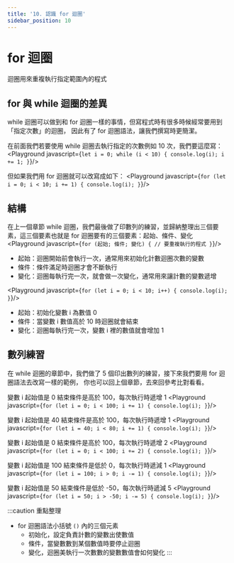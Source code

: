 ```yaml
---
title: '10. 認識 for 迴圈'
sidebar_position: 10
---
```


# for 迴圈
迴圈用來重複執行指定範圍內的程式

## for 與 while 迴圈的差異
while 迴圈可以做到和 for 迴圈一樣的事情，但寫程式時有很多時候經常要用到「指定次數」的迴圈，
因此有了 for 迴圈語法，讓我們撰寫時更簡潔。

在前面我們若要使用 while 迴圈去執行指定的次數例如 10 次，我們要這麼寫：
<Playground javascript={`
let i = 0;
while (i < 10) {
  console.log(i);
  i += 1;
}
`}/>

但如果我們用 for 迴圈就可以改寫成如下：
<Playground javascript={`
for (let i = 0; i < 10; i += 1) {
  console.log(i);
}
`}/>

## 結構
在上一個章節 while 迴圈，我們最後做了印數列的練習，並歸納整理出三個要素，這三個要素也就是 for 迴圈要有的三個要素：起始、條件、變化
<Playground javascript={`
for (起始; 條件; 變化) {
  // 要重複執行的程式
}
`}/>
* 起始：迴圈開始前會執行一次，通常用來初始化計數迴圈次數的變數
* 條件：條件滿足時迴圈才會不斷執行
* 變化：迴圈每執行完一次，就會做一次變化，通常用來讓計數的變數遞增

<Playground javascript={`
for (let i = 0; i < 10; i++) {
  console.log(i);
}
`}/>
* 起始：初始化變數 i 為數值 0
* 條件：當變數 i 數值高於 10 時迴圈就會結束
* 變化：迴圈每執行完一次，變數 i 裡的數值就會增加 1


## 數列練習
在 while 迴圈的章節中，我們做了 5 個印出數列的練習，接下來我們要用 for 迴圈語法去改寫一樣的範例，
你也可以回上個章節，去來回參考比對看看。


變數 i 起始值是 0 結束條件是高於 100，每次執行時遞增 1
<Playground javascript={`
for (let i = 0; i < 100; i += 1) {
    console.log(i);
}
`}/>

變數 i 起始值是 40 結束條件是高於 100，每次執行時遞增 1
<Playground javascript={`
for (let i = 40; i < 80; i += 1) {
    console.log(i);
}
`}/>

變數 i 起始值是 0 結束條件是高於 100，每次執行時遞增 2
<Playground javascript={`
for (let i = 0; i < 100; i += 2) {
    console.log(i);
}
`}/>

變數 i 起始值是 100 結束條件是低於 0，每次執行時遞減 1
<Playground javascript={`
for (let i = 100; i > 0; i -= 1) {
    console.log(i);
}
`}/>

變數 i 起始值是 50 結束條件是低於 -50，每次執行時遞減 5
<Playground javascript={`
for (let i = 50; i > -50; i -= 5) {
    console.log(i);
}
`}/>

:::caution 重點整理
* for 迴圈語法小括號 `()` 內的三個元素
  * 初始化，設定負責計數的變數出使數值
  * 條件，當變數數到某個數值時要停止迴圈
  * 變化，迴圈美執行一次數數的變數數值會如何變化
:::